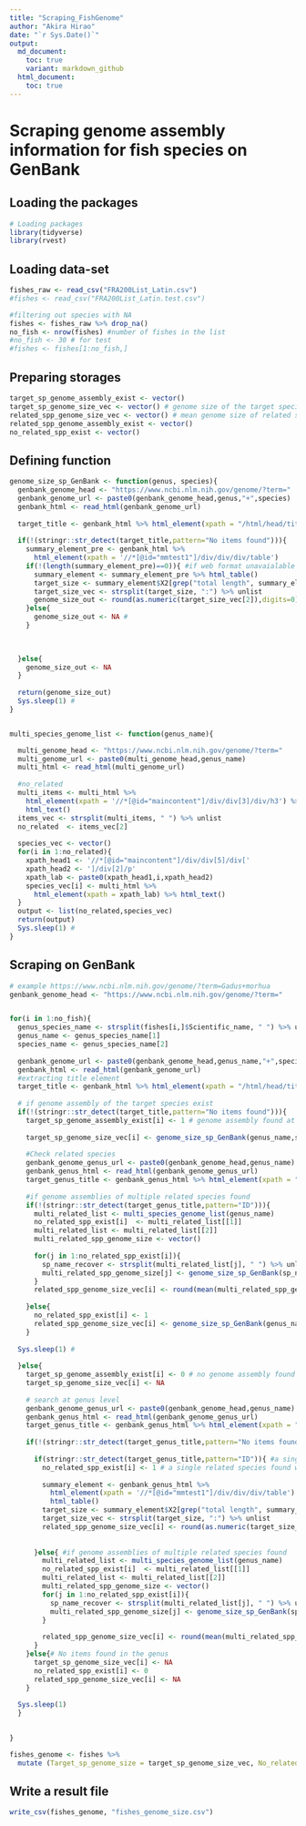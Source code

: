 ```yaml
---
title: "Scraping_FishGenome"
author: "Akira Hirao"
date: "`r Sys.Date()`"
output:
  md_document:
    toc: true
    variant: markdown_github
  html_document:
    toc: true
---
```


# Scraping genome assembly information for fish species on GenBank

## Loading the packages

```r
# Loading packages
library(tidyverse)
library(rvest)
```

## Loading data-set

```r
fishes_raw <- read_csv("FRA200List_Latin.csv")
#fishes <- read_csv("FRA200List_Latin.test.csv")

#filtering out species with NA
fishes <- fishes_raw %>% drop_na()
no_fish <- nrow(fishes) #number of fishes in the list
#no_fish <- 30 # for test
#fishes <- fishes[1:no_fish,]
```

## Preparing storages

```r
target_sp_genome_assembly_exist <- vector()
target_sp_genome_size_vec <- vector() # genome size of the target species
related_spp_genome_size_vec <- vector() # mean genome size of related species
related_spp_genome_assembly_exist <- vector()
no_related_spp_exist <- vector()
```

## Defining function
```r
genome_size_sp_GenBank <- function(genus, species){
  genbank_genome_head <- "https://www.ncbi.nlm.nih.gov/genome/?term="
  genbank_genome_url <- paste0(genbank_genome_head,genus,"+",species)
  genbank_html <- read_html(genbank_genome_url)
  
  target_title <- genbank_html %>% html_element(xpath = "/html/head/title") %>% html_text()
  
  if(!(stringr::str_detect(target_title,pattern="No items found"))){
    summary_element_pre <- genbank_html %>% 
      html_element(xpath = '//*[@id="mmtest1"]/div/div/div/table')
    if(!(length(summary_element_pre)==0)){ #if web format unavaialable
      summary_element <- summary_element_pre %>% html_table()
      target_size <- summary_element$X2[grep("total length", summary_element$X2)]
      target_size_vec <- strsplit(target_size, ":") %>% unlist
      genome_size_out <- round(as.numeric(target_size_vec[2]),digits=0)
    }else{
      genome_size_out <- NA #
    }
       

    
  }else{
    genome_size_out <- NA
  }
  
  return(genome_size_out)
  Sys.sleep(1) #
}


multi_species_genome_list <- function(genus_name){

  multi_genome_head <- "https://www.ncbi.nlm.nih.gov/genome/?term="
  multi_genome_url <- paste0(multi_genome_head,genus_name)
  multi_html <- read_html(multi_genome_url)
  
  #no_related
  multi_items <- multi_html %>% 
    html_element(xpath = '//*[@id="maincontent"]/div/div[3]/div/h3') %>% 
    html_text()
  items_vec <- strsplit(multi_items, " ") %>% unlist
  no_related  <- items_vec[2]
  
  species_vec <- vector()
  for(i in 1:no_related){
    xpath_head1 <- '//*[@id="maincontent"]/div/div[5]/div['
    xpath_head2 <- ']/div[2]/p'
    xpath_lab <- paste0(xpath_head1,i,xpath_head2)
    species_vec[i] <- multi_html %>% 
      html_element(xpath = xpath_lab) %>% html_text()
  }
  output <- list(no_related,species_vec)
  return(output)
  Sys.sleep(1) #
}

```

## Scraping on GenBank

```r
# example https://www.ncbi.nlm.nih.gov/genome/?term=Gadus+morhua
genbank_genome_head <- "https://www.ncbi.nlm.nih.gov/genome/?term="


for(i in 1:no_fish){
  genus_species_name <- strsplit(fishes[i,]$Scientific_name, " ") %>% unlist # split genus/species names
  genus_name <- genus_species_name[1]
  species_name <- genus_species_name[2]
  
  genbank_genome_url <- paste0(genbank_genome_head,genus_name,"+",species_name)
  genbank_html <- read_html(genbank_genome_url)
  #extracting title element
  target_title <- genbank_html %>% html_element(xpath = "/html/head/title") %>% html_text()
  
  # if genome assembly of the target species exist
  if(!(stringr::str_detect(target_title,pattern="No items found"))){
    target_sp_genome_assembly_exist[i] <- 1 # genome assembly found at species level
    
    target_sp_genome_size_vec[i] <- genome_size_sp_GenBank(genus_name,species_name)
    
    #Check related species
    genbank_genome_genus_url <- paste0(genbank_genome_head,genus_name)
    genbank_genus_html <- read_html(genbank_genome_genus_url)
    target_genus_title <- genbank_genus_html %>% html_element(xpath = "/html/head/title") %>% html_text()
    
    #if genome assemblies of multiple related species found
    if(!(stringr::str_detect(target_genus_title,pattern="ID"))){ 
      multi_related_list <- multi_species_genome_list(genus_name)
      no_related_spp_exist[i]  <- multi_related_list[[1]]
      multi_related_list <- multi_related_list[[2]]
      multi_related_spp_genome_size <- vector()
      
      for(j in 1:no_related_spp_exist[i]){
        sp_name_recover <- strsplit(multi_related_list[j], " ") %>% unlist
        multi_related_spp_genome_size[j] <- genome_size_sp_GenBank(sp_name_recover[1],sp_name_recover[2])
      }
      related_spp_genome_size_vec[i] <- round(mean(multi_related_spp_genome_size, na.rm=TRUE),digits=0)
      
    }else{
      no_related_spp_exist[i] <- 1
      related_spp_genome_size_vec[i] <- genome_size_sp_GenBank(genus_name,species_name)
    }
  
  Sys.sleep(1) #
    
  }else{
    target_sp_genome_assembly_exist[i] <- 0 # no genome assembly found at species level
    target_sp_genome_size_vec[i] <- NA
    
    # search at genus level 
    genbank_genome_genus_url <- paste0(genbank_genome_head,genus_name)
    genbank_genus_html <- read_html(genbank_genome_genus_url)
    target_genus_title <- genbank_genus_html %>% html_element(xpath = "/html/head/title") %>% html_text()
    
    if(!(stringr::str_detect(target_genus_title,pattern="No items found"))){
     
      if(stringr::str_detect(target_genus_title,pattern="ID")){ #a single related species found
        no_related_spp_exist[i] <- 1 # a single related species found within the same genus
        
        summary_element <- genbank_genus_html %>% 
          html_element(xpath = '//*[@id="mmtest1"]/div/div/div/table') %>% 
          html_table()
        target_size <- summary_element$X2[grep("total length", summary_element$X2)]
        target_size_vec <- strsplit(target_size, ":") %>% unlist
        related_spp_genome_size_vec[i] <- round(as.numeric(target_size_vec[2]),digits=0)
        
      
      }else{ #if genome assemblies of multiple related species found
        multi_related_list <- multi_species_genome_list(genus_name)
        no_related_spp_exist[i]  <- multi_related_list[[1]]
        multi_related_list <- multi_related_list[[2]]
        multi_related_spp_genome_size <- vector()
        for(j in 1:no_related_spp_exist[i]){
          sp_name_recover <- strsplit(multi_related_list[j], " ") %>% unlist
          multi_related_spp_genome_size[j] <- genome_size_sp_GenBank(sp_name_recover[1],sp_name_recover[2])
        }
        
        related_spp_genome_size_vec[i] <- round(mean(multi_related_spp_genome_size, na.rm=TRUE),digits=0)
      }
    }else{# No items found in the genus
      target_sp_genome_size_vec[i] <- NA
      no_related_spp_exist[i] <- 0
      related_spp_genome_size_vec[i] <- NA
    }
      
  Sys.sleep(1)
  }
  

}

fishes_genome <- fishes %>%
  mutate (Target_sp_genome_size = target_sp_genome_size_vec, No_related_Assembly = no_related_spp_exist, Genus_genome_size = related_spp_genome_size_vec)
```

## Write a result file
```r
write_csv(fishes_genome, "fishes_genome_size.csv")
```

